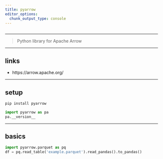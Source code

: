 ```yaml
---
title: pyarrow
editor_options: 
  chunk_output_type: console
---
```


```r
```

*********************************************************************

> Python library for Apache Arrow

*********************************************************************

## links

* https://arrow.apache.org/

*********************************************************************

## setup

```sh
pip install pyarrow
```

```python
import pyarrow as pa
pa.__version__
```

*********************************************************************

## basics

```python
import pyarrow.parquet as pq
df = pq.read_table('example.parquet').read_pandas().to_pandas()
```
